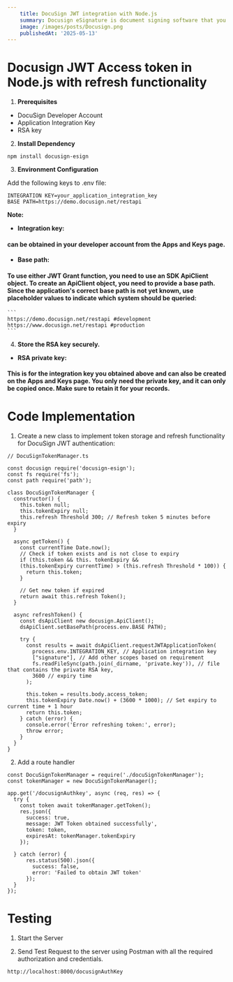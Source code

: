 ```yaml
---
    title: DocuSign JWT integration with Node.js
    summary: Docusign eSignature is document signing software that you can use to legally and securely collect approvals online in minutes.
    image: /images/posts/Docusign.png
    publishedAt: '2025-05-13'
---
```


# **Docusign JWT Access token in Node.js with refresh functionality**

1. **Prerequisites**
  - DocuSign Developer Account
  - Application Integration Key
  - RSA key

2. **Install Dependency**

```
npm install docusign-esign
```

3. **Environment Configuration**

Add the following keys to .env file:

```
INTEGRATION KEY=your_application_integration_key
BASE PATH=https://demo.docusign.net/restapi
```

**Note:**

- **Integration key:**
#### can be obtained in your developer account from the Apps and Keys page.

- **Base path:**
#### To use either JWT Grant function, you need to use an SDK ApiClient object. To create an ApiClient object, you need to provide a base path. Since the application's correct base path is not yet known, use placeholder values to indicate which system should be queried:

    ```
    https://demo.docusign.net/restapi #development
    https://www.docusign.net/restapi #production
    ```

4. **Store the RSA key securely.**

- **RSA private key:**
#### This is for the integration key you obtained above and can also be created on the Apps and Keys page. You only need the private key, and it can only be copied once. Make sure to retain it for your records.

# Code Implementation

1. Create a new class to implement token storage and refresh functionality for DocuSign JWT authentication:

```
// DocuSignTokenManager.ts

const docusign require('docusign-esign');
const fs require('fs');
const path require('path');

class DocuSignTokenManager {
  constructor() {
    this.token null;
    this.tokenExpiry null;
    this.refresh Threshold 300; // Refresh token 5 minutes before expiry
  }

  async getToken() {
    const currentTime Date.now();
    // Check if token exists and is not close to expiry
    if (this.token && this. tokenExpiry &&
    (this.tokenExpiry currentTime) > (this.refresh Threshold * 100)) {
      return this.token;
    }

    // Get new token if expired
    return await this.refresh Token();
  }

  async refreshToken() {
    const dsApiClient new docusign.ApiClient();
    dsApiClient.setBasePath(process.env.BASE PATH);
  
    try {
      const results = await dsApiClient.requestJWTApplicationToken(
        process.env.INTEGRATION_KEY, // Application integration key
        ["signature"], // Add other scopes based on requirement
        fs.readFileSync(path.join(_dirname, 'private.key')), // file that contains the private RSA key,
        3600 // expiry time
      );
  
      this.token = results.body.access_token;
      this.tokenExpiry Date.now() + (3600 * 1000); // Set expiry to current time + 1 hour
      return this.token;
    } catch (error) {
      console.error('Error refreshing token:', error);
      throw error;
    }
  }
}
```

2. Add a route handler

```
const DocuSignTokenManager = require('./docuSignTokenManager');
const tokenManager = new DocuSignTokenManager();

app.get('/docusignAuthkey', async (req, res) => {
  try {
    const token await tokenManager.getToken();
    res.json({
      success: true, 
      message: JWT Token obtained successfully',
      token: token,
      expiresAt: tokenManager.tokenExpiry
    });
  
  } catch (error) {
      res.status(500).json({
        success: false,
        error: 'Failed to obtain JWT token'
      });
  }
});
```

# Testing

1. Start the Server

2. Send Test Request to the server using Postman with all the required authorization and credentials.
```
http://localhost:8000/docusignAuthKey
```